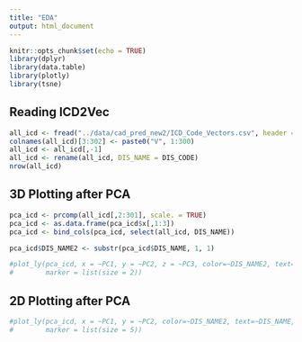 ```yaml
---
title: "EDA"
output: html_document
---
```


```r
knitr::opts_chunk$set(echo = TRUE)
library(dplyr)
library(data.table)
library(plotly)
library(tsne)

```

## Reading ICD2Vec


```r
all_icd <- fread("../data/cad_pred_new2/ICD_Code_Vectors.csv", header = TRUE, data.table=FALSE)
colnames(all_icd)[3:302] <- paste0("V", 1:300)
all_icd <- all_icd[,-1]
all_icd <- rename(all_icd, DIS_NAME = DIS_CODE)
nrow(all_icd)
```

## 3D Plotting after PCA


```r
pca_icd <- prcomp(all_icd[,2:301], scale. = TRUE)
pca_icd <- as.data.frame(pca_icd$x[,1:3])
pca_icd <- bind_cols(pca_icd, select(all_icd, DIS_NAME))

pca_icd$DIS_NAME2 <- substr(pca_icd$DIS_NAME, 1, 1)

#plot_ly(pca_icd, x = ~PC1, y = ~PC2, z = ~PC3, color=~DIS_NAME2, text=~DIS_NAME,
#        marker = list(size = 2))

```

## 2D Plotting after PCA


```r


#plot_ly(pca_icd, x = ~PC1, y = ~PC2, color=~DIS_NAME2, text=~DIS_NAME,
#        marker = list(size = 5))


```

